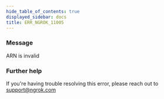 ```yaml
---
hide_table_of_contents: true
displayed_sidebar: docs
title: ERR_NGROK_11005
---
```


### Message

ARN is invalid

<ErrorDetails />

### Further help

If you're having trouble resolving this error, please reach out to [support@ngrok.com](mailto:support@ngrok.com?subject=Help%20with%20ERR_NGROK_11005)
